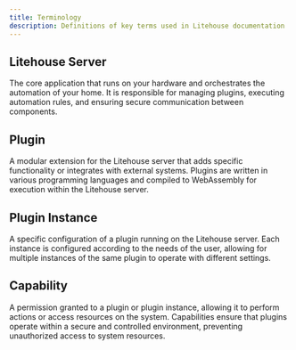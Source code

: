 ```yaml
---
title: Terminology
description: Definitions of key terms used in Litehouse documentation
---
```


## Litehouse Server

The core application that runs on your hardware and orchestrates the automation of your home. It is responsible for managing plugins, executing automation rules, and ensuring secure communication between components.

## Plugin

A modular extension for the Litehouse server that adds specific functionality or integrates with external systems. Plugins are written in various programming languages and compiled to WebAssembly for execution within the Litehouse server.

## Plugin Instance

A specific configuration of a plugin running on the Litehouse server. Each instance is configured according to the needs of the user, allowing for multiple instances of the same plugin to operate with different settings.

## Capability

A permission granted to a plugin or plugin instance, allowing it to perform actions or access resources on the system. Capabilities ensure that plugins operate within a secure and controlled environment, preventing unauthorized access to system resources.
